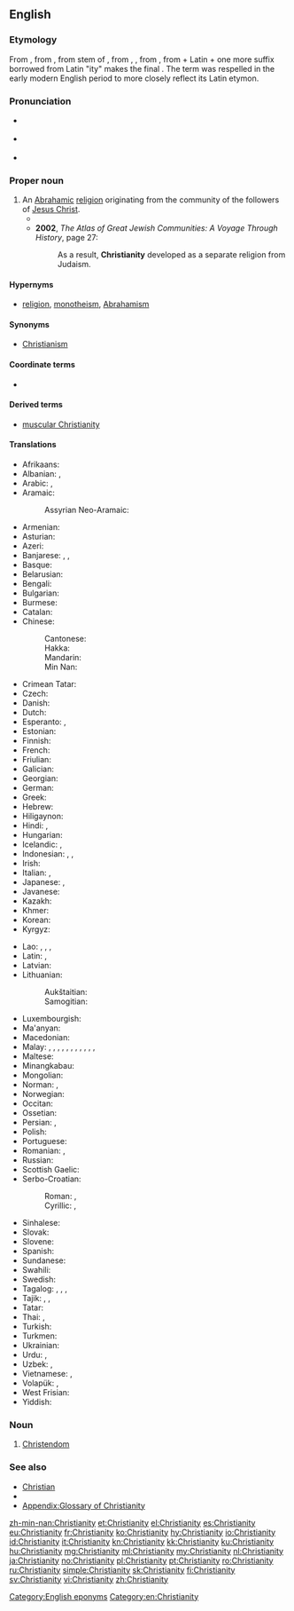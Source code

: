 ==English==

===Etymology===
From {{etyl|enm|en}} {{m|enm|cristente}}, from {{etyl|fro|en}} {{m|fro|crestienté}}, from {{etyl|ML.|en}} stem of {{m|la|Christiānitās|}}, from {{etyl|la|en}} {{m|la|christianus}}, {{m|la|Christianus}}, from {{etyl|grc|en}} {{m|grc|Χριστιανός}}, from {{m|grc|Χριστός||Christ, anointed one}} + Latin {{m|la|-anus||suffix for of, related to}} + one more suffix borrowed from Latin "ity" makes the final {{suffix|Christian|ity|lang=en}}. The term was respelled in the early modern English period to more closely reflect its Latin etymon.

===Pronunciation===
* {{a|RP}} {{IPA|/ˌkrɪstiˈænɪti/|lang=en}}
* {{a|US}} {{IPA|/ˌkrɪstʃiˈænɪti/|lang=en}}
* {{audio|en-us-Christianity.ogg|Audio (US)|lang=en}}

===Proper noun===
{{en-proper noun|-|Christianities}}

# An [[Abrahamic]] [[religion]] originating from the community of the followers of [[Jesus Christ]].
#* {{quote-book|year=1922|author={{w|Ben Travers}}|title={{w|A Cuckoo in the Nest}}
|chapter=4|url=http://openlibrary.org/works/OL1521052W
|passage=By some paradoxical evolution rancour and intolerance have been established in the vanguard of primitive '''Christianity'''. Mrs. Spoker, in common with many of the stricter disciples of righteousness, was as inclement in demeanour as she was cadaverous in aspect.}}
#* '''2002''', ''The Atlas of Great Jewish Communities: A Voyage Through History'', page 27:
#*: As a result, '''Christianity''' developed as a separate religion from Judaism.

====Hypernyms====
* [[religion]], [[monotheism]], [[Abrahamism]]

====Synonyms====
* [[Christianism]] {{qualifier|uncommon}}

====Coordinate terms====
* {{list:religions/en}}

====Derived terms====
* [[muscular Christianity]]

====Translations====
{{trans-top|monotheistic religion}}
* Afrikaans: {{t|af|christendom}}
* Albanian: {{t|sq|krishterimi}}, {{t|sq|krishtërim}}
* Arabic: {{t+|ar|مَسِيحِيَّة|f}}, {{t|ar|نَصْرَانِيَّة|f}}
* Aramaic:
*: Assyrian Neo-Aramaic: {{t|aii|ܟܪܣܛܝܢܘܬܐ|sc=Syrc}}
* Armenian: {{t|hy|քրիստոնեություն}}
* Asturian: {{t|ast|cristianismu|m}}
* Azeri: {{t|az|xristianlıq}}
* Banjarese: {{t|bjn|Kerestén}}, {{t|bjn|Keréstén}}, {{t|bjn|Nasrani}}
* Basque: {{t|eu|kristautasun}}
* Belarusian: {{t|be|хрысція́нства|n|sc=Cyrl}}
* Bengali: {{t|bn|খ্রিস্ট ধর্ম|tr=khrisţ dhôrm|sc=Beng}}
* Bulgarian: {{t|bg|христия́нство|n|sc=Cyrl}}
* Burmese: {{t|my|သိက္ခါတော်ရ|sc=Mymr}}
* Catalan: {{t+|ca|cristianisme|m}}
* Chinese:
*: Cantonese: {{t|yue|基督教|tr=gei1 duk1 gaau3|sc=Hani}}
*: Hakka: {{t|hak|基督教|tr=Kî-tuk-kau|sc=Hani}}
*: Mandarin: {{t+|cmn|基督教|tr=jīdūjiào|sc=Hani}}
*: Min Nan: {{t+|nan|基督教|tr=Ki-tok-kàu|sc=Hani}}
* Crimean Tatar: {{t|crh|hristianlıq}}
* Czech: {{t+|cs|křesťanství|n}}
* Danish: {{t|da|kristendom}}
* Dutch: {{t+|nl|christendom|n}}
* Esperanto: {{t|eo|kristanismo}}, {{t|eo|kristismo}}
* Estonian: {{t|et|ristiusk}}
* Finnish: {{t+|fi|kristinusko}}
* French: {{t+|fr|christianisme|m}}
* Friulian: {{t|fur|cristianisim}}
* Galician: {{t|gl|cristianismo|m}}
* Georgian: {{t|ka|ქრისტიანობა}}
* German: {{t+|de|Christentum|n}}
* Greek: {{t+|el|χριστιανισμός|m}}
* Hebrew: {{t|he|נַצְרוּת|f|tr=natsrút|sc=Hebr}}
* Hiligaynon: {{t|hil|Kristohanon}}
* Hindi: {{t|hi|ईसाई धर्म|tr=īsāī dharm}}, {{t|hi|ईसाइयत|tr=īsāiyat}}
* Hungarian: {{t+|hu|kereszténység}}
* Icelandic: {{t|is|kristindómur|m}}, {{t+|is|kristni|f}}
* Indonesian: {{t+|id|Kristen}}, {{t|id|Kekristenan}}, {{t+|id|Nasrani}}
* Irish: {{t|ga|Críostaíocht}}
* Italian: {{t|it|cristianità|f}}, {{t+|it|cristianesimo|m}}
* Japanese: {{t+|ja|キリスト教|tr=キリストきょう, kirisutokyō|sc=Jpan}}, {{t+|ja|基督教|tr=キリストきょう, kirisutokyō|sc=Jpan}}
* Javanese: {{t|jv|Kristen}}
* Kazakh: {{t|kk|христиандық|sc=Cyrl}}
* Khmer: {{t|km|គ្រិស្តសាសនា|tr=krɨh saasnaa|sc=Khmr}}
* Korean: {{t+|ko|기독교|sc=Kore}}
* Kyrgyz: {{t|ky|машаякчылык|sc=Cyrl}}
{{trans-mid}}
* Lao: {{t|lo|ສາດສະໜາຄະລິດ|sc=Laoo}}, {{t|lo|ສາສນາກິດ|sc=Laoo}}, {{t|lo|ຄິດສາດສະໜາ|sc=Laoo}}, {{t|lo|ສາສະໜາພະເຢຊູ|sc=Laoo}}
* Latin: {{t|la|Christianismus|m}}, {{t|la|Christianitas}}
* Latvian: {{t|lv|kristietība|f}}
* Lithuanian:
*: Aukštaitian: {{t+|lt|krikščionybė|f}}
*: Samogitian: {{t|sgs|krėkštiuonībė|f}}
* Luxembourgish: {{t+|lb|Chrëschtentum}}
* Ma'anyan: {{t|mhy|Karistén}}
* Macedonian: {{t|mk|христија́нство|n}}
* Malay: {{t|ms|Kristian}}, {{t|ms|Masihi}}, {{t|ms|Nasrani}}, {{t|ms|Serani}}, {{t|ms|agama Kristian}}, {{t|ms|agama Masihi}}, {{t|ms|agama Nasrani}}, {{t|ms|agama Serani}}, {{t|ms|agama Kristian}}, {{t|ms|agama Masihi}}, {{t|ms|agama Nasrani}}, {{t|ms|agama Serani}}
* Maltese: {{t|mt|kristjaniżmu|m}}
* Minangkabau: {{t|min|Karisten}}
* Mongolian: {{t|mn|христийн шашин|sc=Cyrl}}
* Norman: {{t|nrf|Chrêtchienneté|f}} {{qualifier|Jersey}}, {{t|nrf|Cristianème}} {{qualifier|continental Normandy}}
* Norwegian: {{t+|no|kristendom}}
* Occitan: {{t|oc|cristianisme|m}}
* Ossetian: {{t|os|чырыстонад|sc=Cyrl}}
* Persian: {{t+|fa|مسیحیت|tr=masihiyat|sc=fa-Arab}}, {{t+|fa|ترسایی|tr=tarsâyi|sc=fa-Arab}}
* Polish: {{t+|pl|chrześcijaństwo|n}}
* Portuguese: {{t+|pt|cristianismo|m}}
* Romanian: {{t+|ro|creștinism|n}}, {{t+|ro|creștinătate|f}}
* Russian: {{t+|ru|христиа́нство|n}}
* Scottish Gaelic: {{t|gd|Crìosdaidheachd|f}}
* Serbo-Croatian:
*: Roman: {{qualifier|Bosnian, Serbian}} {{t|sh|хришћанство|n}}, {{qualifier|Croatian}} {{t|sh|кршћанство|n}}
*: Cyrillic: {{qualifier|Bosnian, Serbian}} {{t+|sh|hrišćanstvo|n}}, {{qualifier|Croatian}} {{t+|sh|kršćanstvo|n}}
* Sinhalese: {{t|si|ක්‍රිස්තියානි ආගම|sc=Sinh}}
* Slovak: {{t|sk|kresťanstvo|n}}
* Slovene: {{t+|sl|krščanstvo|n}}
* Spanish: {{t+|es|cristianismo|m}}
* Sundanese: {{t|su|Kristen}}
* Swahili: {{t|sw|Ukristo}}
* Swedish: {{t+|sv|kristendom|c}}
* Tagalog: {{t|tl|Kakristuhan}}, {{t|tl|pagkamakakristo}}, {{t|tl|Pagkabinyagan}}, {{t|tl|Kristiyanismo}}
* Tajik: {{t|tg|дини насронӣ|sc=Cyrl}}, {{t|tg|дини христианӣ|sc=Cyrl}}, {{t|tg|тарсоӣ‍|sc=Cyrl}}
* Tatar: {{t|tt|христианлык|sc=Cyrl}}
* Thai: {{t|th|ศาสนาคริสต์|tr=sàat-sà-năa krít|sc=Thai}}, {{t|th|คริสต์ศาสนา|tr=krít sàat-sà-năa|sc=Thai}}
* Turkish: {{t+|tr|Hristiyanlık}}
* Turkmen: {{t|tk|hristiýanlyk}}
* Ukrainian: {{t|uk|христия́нство|n|sc=Cyrl}}
* Urdu: {{t|ur|عیسائی مذہب|m|tr=īsāī maz'hab|sc=ur-Arab}}, {{t|ur|عیسائیت|tr='īsāiyat|sc=ur-Arab}}
* Uzbek: {{t+|uz|xristianlik}}, {{t|uz|masihiylik}}
* Vietnamese: {{t+|vi|Kitô giáo}}, {{t+|vi|Cơ Đốc giáo}}
* Volapük: {{t+|vo|krit}}, {{qualifier|primitive}} {{t|vo|rukrit}}
* West Frisian: {{t|fy|Kristendom}}
* Yiddish: {{t|yi|קריסטנטום|n|sc=Hebr}}
{{trans-bottom}}

===Noun===
{{en-noun|-}}

# [[Christendom]]

{{trans-see|Christendom}}

===See also===
* [[Christian]]
* {{projectlink|wikipedia}}
* [[Appendix:Glossary of Christianity]]

[[Category:English eponyms]]
[[Category:en:Christianity]]

[[zh-min-nan:Christianity]]
[[et:Christianity]]
[[el:Christianity]]
[[es:Christianity]]
[[eu:Christianity]]
[[fr:Christianity]]
[[ko:Christianity]]
[[hy:Christianity]]
[[io:Christianity]]
[[id:Christianity]]
[[it:Christianity]]
[[kn:Christianity]]
[[kk:Christianity]]
[[ku:Christianity]]
[[hu:Christianity]]
[[mg:Christianity]]
[[ml:Christianity]]
[[my:Christianity]]
[[nl:Christianity]]
[[ja:Christianity]]
[[no:Christianity]]
[[pl:Christianity]]
[[pt:Christianity]]
[[ro:Christianity]]
[[ru:Christianity]]
[[simple:Christianity]]
[[sk:Christianity]]
[[fi:Christianity]]
[[sv:Christianity]]
[[vi:Christianity]]
[[zh:Christianity]]